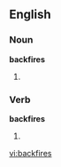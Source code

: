 ==English==

===Noun===
'''backfires'''

# {{plural of|backfire}}

===Verb===
'''backfires'''

# {{third-person singular of|[[backfire]]}}

[[vi:backfires]]